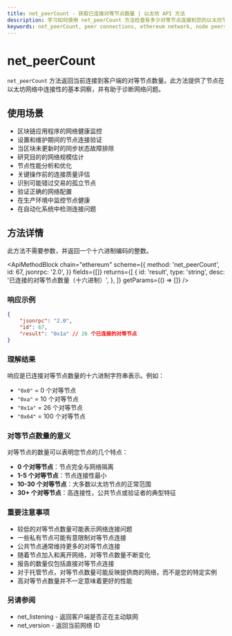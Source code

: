 ```yaml
---
title: net_peerCount - 获取已连接对等节点数量 | 以太坊 API 方法
description: 学习如何使用 net_peerCount 方法检查有多少对等节点连接到您的以太坊节点，监控网络健康状况，并诊断连接问题。
keywords: net_peerCount, peer connections, ethereum network, node peers, p2p connections, network size, blockchain connectivity, node health check, ethereum connections, peer monitoring, network diagnostics, connection count, node network status, blockchain peers, ethereum node health, network connections
---
```


# net_peerCount

`net_peerCount` 方法返回当前连接到客户端的对等节点数量。此方法提供了节点在以太坊网络中连接性的基本洞察，并有助于诊断网络问题。

## 使用场景

- 区块链应用程序的网络健康监控
- 设置和维护期间的节点连接验证
- 当区块未更新时的同步状态故障排除
- 研究目的的网络规模估计
- 节点性能分析和优化
- 关键操作前的连接质量评估
- 识别可能错过交易的孤立节点
- 验证正确的网络配置
- 在生产环境中监控节点健康
- 在自动化系统中检测连接问题

## 方法详情

此方法不需要参数，并返回一个十六进制编码的整数。

<ApiMethodBlock
	chain="ethereum"
	scheme={{
		method: 'net_peerCount',
		id: 67,
		jsonrpc: '2.0',
	}}
	fields={[]}
	returns={[
		{
			id: 'result',
			type: 'string',
			desc: '已连接的对等节点数量（十六进制）',
		},
	]}
	getParams={() => []}
/>

### 响应示例

```json
{
	"jsonrpc": "2.0",
	"id": 67,
	"result": "0x1a" // 26 个已连接的对等节点
}
```

### 理解结果

响应是已连接对等节点数量的十六进制字符串表示。例如：

- `"0x0"` = 0 个对等节点
- `"0xa"` = 10 个对等节点
- `"0x1a"` = 26 个对等节点
- `"0x64"` = 100 个对等节点

### 对等节点数量的意义

对等节点的数量可以表明您节点的几个特点：

- **0 个对等节点**：节点完全与网络隔离
- **1-5 个对等节点**：节点连接性最小
- **10-30 个对等节点**：大多数以太坊节点的正常范围
- **30+ 个对等节点**：高连接性，公共节点或验证者的典型特征

### 重要注意事项

- 较低的对等节点数量可能表示网络连接问题
- 一些私有节点可能有意限制对等节点连接
- 公共节点通常维持更多的对等节点连接
- 随着节点加入和离开网络，对等节点数量不断变化
- 报告的数量仅包括直接对等节点连接
- 对于托管节点，对等节点数量可能反映提供商的网络，而不是您的特定实例
- 高对等节点数量并不一定意味着更好的性能

### 另请参阅

- <Link to="/docs/ethereum/core-methods/net_listening" title="检查您的节点是否正在主动监听连接">net_listening</Link> - 返回客户端是否正在主动联网
- <Link to="/docs/ethereum/core-methods/net_version" title="识别您的节点连接到哪个以太坊网络">net_version</Link> - 返回当前网络 ID
